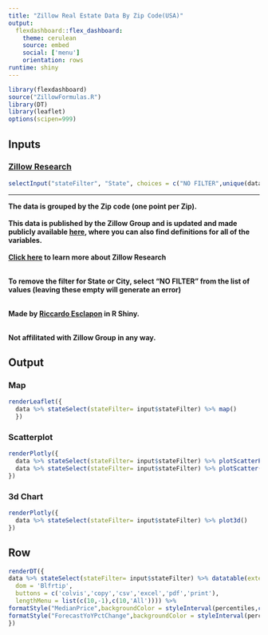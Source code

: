 ```yaml
---
title: "Zillow Real Estate Data By Zip Code(USA)" 
output: 
  flexdashboard::flex_dashboard:
    theme: cerulean
    source: embed
    social: ['menu']
    orientation: rows
runtime: shiny
---
```


```r
library(flexdashboard)
source("ZillowFormulas.R")
library(DT)
library(leaflet)
options(scipen=999)
```

Inputs {.sidebar}
-----------------------------------------------------------------------

### [Zillow Research](https://www.zillow.com/research/data/)

```r
selectInput("stateFilter", "State", choices = c("NO FILTER",unique(data$State)), multiple=F, selectize=TRUE, selected = "NY" )
```

*** 
**The data is grouped by the Zip code (one point per Zip).** <br/> <br/>
**This data is published by the Zillow Group and is updated and made publicly available [here](https://www.zillow.com/research/data/), where you can also find definitions for all of the variables. <br/> <br/> [Click here](https://www.zillow.com/research/about-us/) to learn more about Zillow Research** <br/> <br/>

**To remove the filter for State or City, select "NO FILTER" from the list of values (leaving these empty will generate an error)** <br/> <br/>

**Made by [Riccardo Esclapon](https://www.resclapon.com) in R Shiny. ** <br/> <br/>

**Not affilitated with Zillow Group in any way. **

Output {.tabset}
-----------------------------------------------------------------------

### Map

```r
renderLeaflet({
  data %>% stateSelect(stateFilter= input$stateFilter) %>% map()
  })
```

### Scatterplot

```r
renderPlotly({
  data %>% stateSelect(stateFilter= input$stateFilter) %>% plotScatterPlotly()
  data %>% stateSelect(stateFilter= input$stateFilter) %>% plotScatter()
})
```

### 3d Chart

```r
renderPlotly({
  data %>% stateSelect(stateFilter= input$stateFilter) %>% plot3d() 
})
```


Row {data-height=130}
-----------------------------------------------------------------------

```r
renderDT({
data %>% stateSelect(stateFilter= input$stateFilter) %>% datatable(extensions='Buttons',options=list(
  dom = 'Blfrtip',
  buttons = c('colvis','copy','csv','excel','pdf','print'),
  lengthMenu = list(c(10,-1),c(10,'All')))) %>%
formatStyle("MedianPrice",backgroundColor = styleInterval(percentiles,c("red","yellow","green")),color = styleInterval(percentiles,c("white","blue","white"))) %>%
formatStyle("ForecastYoYPctChange",backgroundColor = styleInterval(percentiles2,c("red","yellow","green")),color = styleInterval(percentiles2,c("white","blue","white")))
})
```



